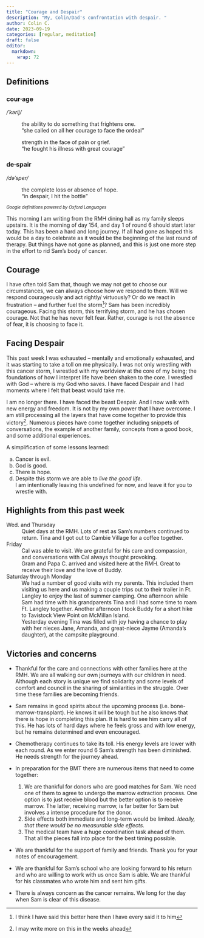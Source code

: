 ```yaml
---
title: "Courage and Despair"
description: "My, Colin/Dad's confrontation with despair. "
author: Colin C.
date: 2023-09-19
categories: [regular, meditation]
draft: false
editor: 
  markdown: 
    wrap: 72
---
```




::: callout-note
## Definitions

::: {layout-ncol="2"}


::: {.courage}
### cour·age
_/ˈkərij/_

: the ability to do something that frightens one.\
"she called on all her courage to face the ordeal"

: strength in the face of pain or grief.\
"he fought his illness with great courage"
:::

::: {.despair}

### de·spair
_/dəˈsper/_

: the complete loss or absence of hope.\
"in despair, I hit the bottle"

:::

:::

<span style="font-size: 80%">_Google definitions powered by Oxford Languages_</span>
:::

This morning I am writing from the RMH dining hall as my family sleeps upstairs. It is the morning of day 154, and day 1 of round 6 should start later today.  This has been a hard and long journey. If all had gone as hoped this would be a day to celebrate as it would be the beginning of the last round of therapy.  But things have not gone as planned, and this is just one more step in the effort to rid Sam's body of cancer. 

## Courage
I have often told Sam that, though we may not get to choose our circumstances, we can always choose how we respond to them.  Will we respond courageously and act rightly/ virtuously? Or do we react in frustration -- and further fuel the storm^[I think I have said this better here then I have every said it to him]?  Sam has been incredibly courageous.  Facing this storm, this terrifying storm, and he has chosen courage.  Not that he has never felt fear.  Rather, courage is not the absence of fear, it is choosing to face it.  

## Facing Despair
This past week I was exhausted -- mentally and emotionally exhausted, and it was starting to take a toll on me physically.  I was not only wrestling with this cancer storm, I wrestled with my worldview at the core of my being; the foundations of how I interpret life have been shaken to the core.  I wrestled with God -- where is my God who saves.  I have faced Despair and I had moments where I felt that beast would take me. 

I am no longer there.  I have faced the beast Despair.  And I now walk with new energy and freedom.   It is not by my own power that I have overcome.  I am still processing all the layers that have come together to provide this victory^[I may write more on this in the weeks ahead]. Numerous pieces have come together including snippets of conversations, the example of another family, concepts from a good book, and some additional experiences.  

A simplification of some lessons learned: 

a.  Cancer is evil.
b.  God is good. 
c.  There is hope. 
d.  Despite this storm we are able to _live the good life_.\
I am intentionally leaving this undefined for now, and leave it for you to wrestle with.  


## Highlights from this past week

Wed. and Thursday 
: Quiet days at the RMH.  Lots of rest as Sam's numbers continued to return.  Tina and I got out to Cambie Village for a coffee together.

Friday
: Cal was able to visit.  We are grateful for his care and compassion, and conversations with Cal always thought provoking. 
: Gram and Papa C. arrived and visited here at the RMH.  Great to receive their love and the love of Buddy.

Saturday through Monday 
: We had a number of good visits with my parents.  This included them visiting us here and us making a couple trips out to their trailer in Ft. Langley to enjoy the last of summer camping.  One afternoon while Sam had time with his grandparents Tina and I had some time to roam Ft. Langley together.  Another afternoon I took Buddy for a short hike to Tavistock View Point on McMillan Island. 
: Yesterday evening Tina was filled with joy having a chance to play with her nieces Jane, Amanda, and great-niece Jayme (Amanda's daughter), at the campsite playground.


## Victories and concerns

-    Thankful for the care and connections with other families here at the RMH.  We are all walking our own journeys with our children in need.  Although each story is unique we find solidarity and some levels of comfort and council in the sharing of similarities in the struggle. Over time these families are becoming friends.     

-   Sam remains in good spirits about the upcoming process (i.e. bone-marrow-transplant).  He knows it will be tough but he also knows that there is hope in completing this plan.  It is hard to see him carry all of this.  He has lots of hard days where he feels gross and with low energy, but he remains determined and even encouraged. 

-   Chemotherapy continues to take its toll.  His energy levels are lower with each round. As we enter round 6 Sam's strength has been diminished.  He needs strength for the journey ahead.

-   In preparation for the BMT there are numerous items that need to come together:  
    1.   We are thankful for donors who are good matches for Sam.  We need one of them to agree to undergo the marrow extraction process.  One option is to just receive blood but the better option is to receive marrow.  The latter, receiving marrow, is far better for Sam but involves a intense procedure for the donor. 
    2.   Side effects both immediate and long-term would be limited. _Ideally, that there would be no measurable side effects_. 
    3.   The medical team have a huge coordination task ahead of them.  That all the pieces fall into place for the best timing possible.

-   We are thankful for the support of family and friends.  Thank you for your notes of encouragement.

-   We are thankful for Sam's school who are looking forward to his return and who are willing to work with us once Sam is able.  We are thankful for his classmates who wrote him and sent him gifts. 

-   There is always concern as the cancer remains.   We long for the day when Sam is clear of this disease.

